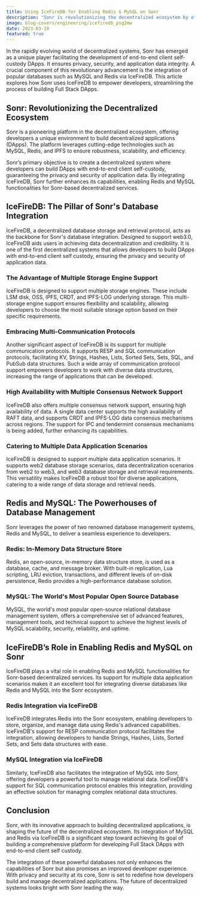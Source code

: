 ```yaml
---
title: Using IceFireDB for Enabling Redis & MySQL on Sonr
description: "Sonr is revolutionizing the decentralized ecosystem by offering developers a unique environment to build DApps. By integrating IceFireDB, Sonr empowers developers to streamline the process of building Full Stack DApps by enabling Redis and MySQL functionalities. IceFireDB supports multiple storage engines, communication protocols, consensus networks, and data application scenarios, making it a robust tool for integrating diverse databases. The integration of Redis and MySQL via IceFireDB enhances Sonr's capabilities and promises an improved developer experience, ensuring privacy and security in decentralized applications."
image: blog-covers/engineering/icefiredb_psg2mw
date: 2023-03-10
featured: true
---
```


In the rapidly evolving world of decentralized systems, Sonr has emerged as a unique player facilitating the development of end-to-end client self-custody DApps. It ensures privacy, security, and application data integrity. A crucial component of this revolutionary advancement is the integration of popular databases such as MySQL and Redis via IceFireDB. This article explores how Sonr uses IceFireDB to empower developers, streamlining the process of building Full Stack DApps.

## Sonr: Revolutionizing the Decentralized Ecosystem

Sonr is a pioneering platform in the decentralized ecosystem, offering developers a unique environment to build decentralized applications (DApps). The platform leverages cutting-edge technologies such as MySQL, Redis, and IPFS to ensure robustness, scalability, and efficiency.

Sonr’s primary objective is to create a decentralized system where developers can build DApps with end-to-end client self-custody, guaranteeing the privacy and security of application data. By integrating IceFireDB, Sonr further enhances its capabilities, enabling Redis and MySQL functionalities for Sonr-based decentralized services.

## IceFireDB: The Pillar of Sonr's Database Integration

IceFireDB, a decentralized database storage and retrieval protocol, acts as the backbone for Sonr's database integration. Designed to support web3.0, IceFireDB aids users in achieving data decentralization and credibility. It is one of the first decentralized systems that allows developers to build DApps with end-to-end client self custody, ensuring the privacy and security of application data.

### The Advantage of Multiple Storage Engine Support

IceFireDB is designed to support multiple storage engines. These include LSM disk, OSS, IPFS, CRDT, and IPFS-LOG underlying storage. This multi-storage engine support ensures flexibility and scalability, allowing developers to choose the most suitable storage option based on their specific requirements.

### Embracing Multi-Communication Protocols

Another significant aspect of IceFireDB is its support for multiple communication protocols. It supports RESP and SQL communication protocols, facilitating KV, Strings, Hashes, Lists, Sorted Sets, Sets, SQL, and PubSub data structures. Such a wide array of communication protocol support empowers developers to work with diverse data structures, increasing the range of applications that can be developed.

### High Availability with Multiple Consensus Network Support

IceFireDB also offers multiple consensus network support, ensuring high availability of data. A single data center supports the high availability of RAFT data, and supports CRDT and IPFS-LOG data consensus mechanisms across regions. The support for IPC and tendermint consensus mechanisms is being added, further enhancing its capabilities.

### Catering to Multiple Data Application Scenarios

IceFireDB is designed to support multiple data application scenarios. It supports web2 database storage scenarios, data decentralization scenarios from web2 to web3, and web3 database storage and retrieval requirements. This versatility makes IceFireDB a robust tool for diverse applications, catering to a wide range of data storage and retrieval needs.

## Redis and MySQL: The Powerhouses of Database Management

Sonr leverages the power of two renowned database management systems, Redis and MySQL, to deliver a seamless experience to developers.

### Redis: In-Memory Data Structure Store

Redis, an open-source, in-memory data structure store, is used as a database, cache, and message broker. With built-in replication, Lua scripting, LRU eviction, transactions, and different levels of on-disk persistence, Redis provides a high-performance database solution.

### MySQL: The World's Most Popular Open Source Database

MySQL, the world's most popular open-source relational database management system, offers a comprehensive set of advanced features, management tools, and technical support to achieve the highest levels of MySQL scalability, security, reliability, and uptime.

## IceFireDB’s Role in Enabling Redis and MySQL on Sonr

IceFireDB plays a vital role in enabling Redis and MySQL functionalities for Sonr-based decentralized services. Its support for multiple data application scenarios makes it an excellent tool for integrating diverse databases like Redis and MySQL into the Sonr ecosystem.

### Redis Integration via IceFireDB

IceFireDB integrates Redis into the Sonr ecosystem, enabling developers to store, organize, and manage data using Redis's advanced capabilities. IceFireDB's support for RESP communication protocol facilitates the integration, allowing developers to handle Strings, Hashes, Lists, Sorted Sets, and Sets data structures with ease.

### MySQL Integration via IceFireDB

Similarly, IceFireDB also facilitates the integration of MySQL into Sonr, offering developers a powerful tool to manage relational data. IceFireDB's support for SQL communication protocol enables this integration, providing an effective solution for managing complex relational data structures.

## Conclusion

Sonr, with its innovative approach to building decentralized applications, is shaping the future of the decentralized ecosystem. Its integration of MySQL and Redis via IceFireDB is a significant step toward achieving its goal of building a comprehensive platform for developing Full Stack DApps with end-to-end client self custody.

The integration of these powerful databases not only enhances the capabilities of Sonr but also promises an improved developer experience. With privacy and security at its core, Sonr is set to redefine how developers build and manage decentralized applications. The future of decentralized systems looks bright with Sonr leading the way.
